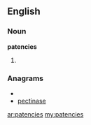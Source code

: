 ==English==

===Noun===
'''patencies'''

# {{plural of|patency}}

===Anagrams===
* {{alphagram|aceeinpst}}
* [[pectinase#English|pectinase]]

[[ar:patencies]]
[[my:patencies]]